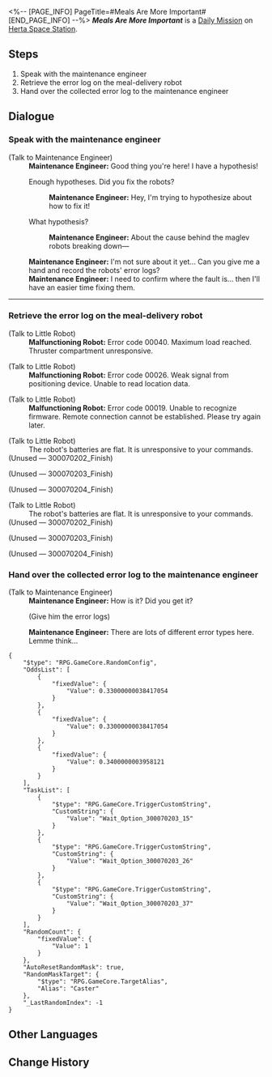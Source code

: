 <%-- [PAGE_INFO]
PageTitle=#Meals Are More Important#
[END_PAGE_INFO] --%>
{{Stub|Dialogue.}}
{{Mission Infobox
|id            = 3000702
|title         = 
|image         = <!--Mission Meals Are More Important.png-->
|type          = Daily
|event_name    = 
|chapter       = 
|requirements  = {{subst:void|<!--Unknown: {"Type":"Manual"}-->}}
|summary       = <!--official mission summary from Fate's Atlas-->
|characters    = Maintenance Engineer; Malfunctioning Robot; Trailblazer
|startLocation = [[Herta Space Station]] - [[Base Zone]]
|world         = Herta Space Station
|area          = Base Zone
|prev          = 
|next          = 
|rewards       = Credit*5,000
}}
'''''Meals Are More Important''''' is a [[Daily Mission]] on [[Herta Space Station]].

==Steps==
# Speak with the maintenance engineer
# Retrieve the error log on the meal-delivery robot
# Hand over the collected error log to the maintenance engineer

<!--
==Gameplay Notes==

--><!--
==Trial Character==

-->
==Dialogue==
{{Stub Dialogue}}

===Speak with the maintenance engineer{{subst:void|<!--300070201-->}}===
{{Mission Description|type=daily|location=Base Zone|The maintenance engineer has a new idea about the meal-delivery robot's malfunction. He asks you to obtain the error log on the robot to verify if his guess is accurate.}}
{{Dialogue Start}}

;(Talk to Maintenance Engineer)
:'''Maintenance Engineer:''' Good thing you're here! I have a hypothesis!
:{{DIcon|Arrow}} Enough hypotheses. Did you fix the robots?
::'''Maintenance Engineer:''' Hey, I'm trying to hypothesize about how to fix it!
:{{DIcon|Arrow}} What hypothesis?
::'''Maintenance Engineer:''' About the cause behind the maglev robots breaking down&mdash;
:'''Maintenance Engineer:''' I'm not sure about it yet... Can you give me a hand and record the robots' error logs?
:'''Maintenance Engineer:''' I need to confirm where the fault is... then I'll have an easier time fixing them.
----
{{Dialogue End}}

===Retrieve the error log on the meal-delivery robot{{subst:void|<!--300070208-->}}===
{{Dialogue Start}}

;(Talk to Little Robot)
:'''Malfunctioning Robot:''' Error code 00040. Maximum load reached. Thruster compartment unresponsive.

;(Talk to Little Robot)
:'''Malfunctioning Robot:''' Error code 00026. Weak signal from positioning device. Unable to read location data.

;(Talk to Little Robot)
:'''Malfunctioning Robot:''' Error code 00019. Unable to recognize firmware. Remote connection cannot be established. Please try again later.


;(Talk to Little Robot)
:The robot's batteries are flat. It is unresponsive to your commands.
;(Unused &mdash; 300070202_Finish)


;(Unused &mdash; 300070203_Finish)


;(Unused &mdash; 300070204_Finish)



;(Talk to Little Robot)
:The robot's batteries are flat. It is unresponsive to your commands.
;(Unused &mdash; 300070202_Finish)


;(Unused &mdash; 300070203_Finish)


;(Unused &mdash; 300070204_Finish)

{{Dialogue End}}

===Hand over the collected error log to the maintenance engineer{{subst:void|<!--300070207-->}}===
{{Dialogue Start}}

;(Talk to Maintenance Engineer)
:'''Maintenance Engineer:''' How is it? Did you get it?
:{{DIcon|Arrow}} (Give him the error logs)
:'''Maintenance Engineer:''' There are lots of different error types here. Lemme think...
<pre>{
	"$type": "RPG.GameCore.RandomConfig",
	"OddsList": [
		{
			"fixedValue": {
				"Value": 0.33000000038417054
			}
		},
		{
			"fixedValue": {
				"Value": 0.33000000038417054
			}
		},
		{
			"fixedValue": {
				"Value": 0.3400000003958121
			}
		}
	],
	"TaskList": [
		{
			"$type": "RPG.GameCore.TriggerCustomString",
			"CustomString": {
				"Value": "Wait_Option_300070203_15"
			}
		},
		{
			"$type": "RPG.GameCore.TriggerCustomString",
			"CustomString": {
				"Value": "Wait_Option_300070203_26"
			}
		},
		{
			"$type": "RPG.GameCore.TriggerCustomString",
			"CustomString": {
				"Value": "Wait_Option_300070203_37"
			}
		}
	],
	"RandomCount": {
		"fixedValue": {
			"Value": 1
		}
	},
	"AutoResetRandomMask": true,
	"RandomMaskTarget": {
		"$type": "RPG.GameCore.TargetAlias",
		"Alias": "Caster"
	},
	"_LastRandomIndex": -1
}</pre>
{{Dialogue End}}

==Other Languages==
{{Other Languages
|en   = Meals Are More Important
|zhs  = 吃饭要紧
|zht  = 吃飯要緊
|ja   = 食事は大事
|ko   = 끼니는 중요하지
|es   = La comida es muy importante
|fr   = L'aile et la cuisse
|ru   = Главное - еда
|th   = มื้ออาหารใครว่าไม่สำคัญ
|vi   = Ăn Uống Quan Trọng
|de   = Mahlzeiten sind wichtiger
|id   = Makan Itu Penting
|pt   = Refeições São Muito Importantes
}}

==Change History==
{{Change History|1.0}}
